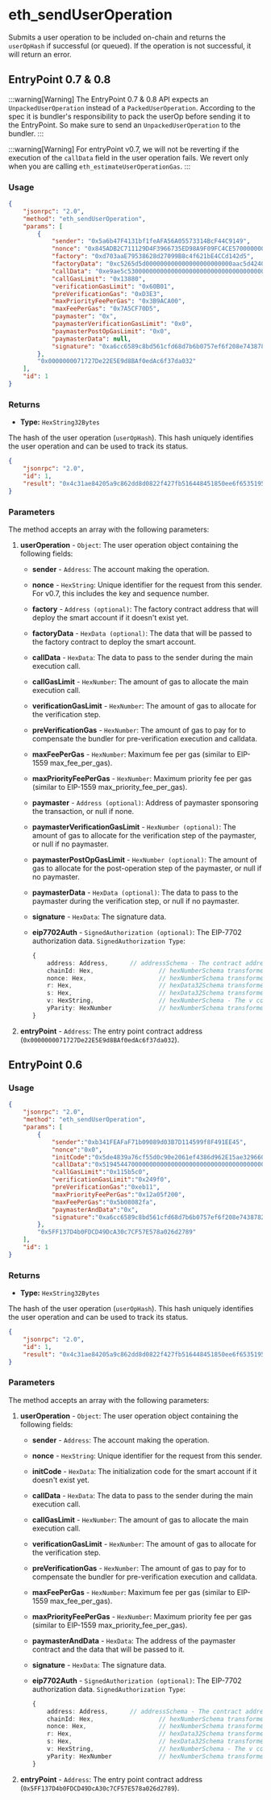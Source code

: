 # eth_sendUserOperation

Submits a user operation to be included on-chain and returns the `userOpHash` if successful (or queued). If the operation is not successful, it will return an error.

## EntryPoint 0.7 & 0.8

:::warning[Warning]
The EntryPoint 0.7 & 0.8 API expects an `UnpackedUserOperation` instead of a `PackedUserOperation`.
According to the spec it is bundler's responsibility to pack the userOp before sending it to the EntryPoint.
So make sure to send an `UnpackedUserOperation` to the bundler.
:::

:::warning[Warning]
For entryPoint v0.7, we will not be reverting if the execution of the `callData` field in the user operation fails.
We revert only when you are calling `eth_estimateUserOperationGas`.
:::

### Usage

```json
{
    "jsonrpc": "2.0",
    "method": "eth_sendUserOperation",
    "params": [
        {
            "sender": "0x5a6b47F4131bf1feAFA56A05573314BcF44C9149",
            "nonce": "0x845ADB2C711129D4F3966735ED98A9F09FC4CE5700000000000000000000",
            "factory": "0xd703aaE79538628d27099B8c4f621bE4CCd142d5",
            "factoryData": "0xc5265d5d000000000000000000000000aac5d4240af87249b3f71bc8e4a2cae074a3e419...",
            "callData": "0xe9ae5c5300000000000000000000000000000000000000000000000000000000000000000000000000...",
            "callGasLimit": "0x13880",
            "verificationGasLimit": "0x60B01",
            "preVerificationGas": "0xD3E3",
            "maxPriorityFeePerGas": "0x3B9ACA00",
            "maxFeePerGas": "0x7A5CF70D5",
            "paymaster": "0x",
            "paymasterVerificationGasLimit": "0x0",
            "paymasterPostOpGasLimit": "0x0",
            "paymasterData": null,
            "signature": "0xa6cc6589c8bd561cfd68d7b6b0757ef6f208e7438782939938498eee7d703260137856c840c491b3d415956265e81bf5c2184a725be2abfc365f7536b6af525e1c"
        },
        "0x0000000071727De22E5E9d8BAf0edAc6f37da032"
    ],
    "id": 1
}
```

### Returns

- **Type:** `HexString32Bytes`

The hash of the user operation (`userOpHash`). This hash uniquely identifies the user operation and can be used to track its status.

```json
{
    "jsonrpc": "2.0",
    "id": 1,
    "result": "0x4c31ae84205a9c862dd8d0822f427fb516448451850ee6f65351951f6a2b2154"
}
```

### Parameters

The method accepts an array with the following parameters:

1. **userOperation** - `Object`: The user operation object containing the following fields:

    - **sender** - `Address`: The account making the operation.
    
    - **nonce** - `HexString`: Unique identifier for the request from this sender. For v0.7, this includes the key and sequence number.
    
    - **factory** - `Address (optional)`: The factory contract address that will deploy the smart account if it doesn't exist yet.
    
    - **factoryData** - `HexData (optional)`: The data that will be passed to the factory contract to deploy the smart account.
    
    - **callData** - `HexData`: The data to pass to the sender during the main execution call.
    
    - **callGasLimit** - `HexNumber`: The amount of gas to allocate the main execution call.
    
    - **verificationGasLimit** - `HexNumber`: The amount of gas to allocate for the verification step.
    
    - **preVerificationGas** - `HexNumber`: The amount of gas to pay for to compensate the bundler for pre-verification execution and calldata.
    
    - **maxFeePerGas** - `HexNumber`: Maximum fee per gas (similar to EIP-1559 max_fee_per_gas).
    
    - **maxPriorityFeePerGas** - `HexNumber`: Maximum priority fee per gas (similar to EIP-1559 max_priority_fee_per_gas).
    
    - **paymaster** - `Address (optional)`: Address of paymaster sponsoring the transaction, or null if none.
    
    - **paymasterVerificationGasLimit** - `HexNumber (optional)`: The amount of gas to allocate for the verification step of the paymaster, or null if no paymaster.
    
    - **paymasterPostOpGasLimit** - `HexNumber (optional)`: The amount of gas to allocate for the post-operation step of the paymaster, or null if no paymaster.
    
    - **paymasterData** - `HexData (optional)`: The data to pass to the paymaster during the verification step, or null if no paymaster.
    
    - **signature** - `HexData`: The signature data.
    
    - **eip7702Auth** - `SignedAuthorization (optional)`: The EIP-7702 authorization data. `SignedAuthorization Type`:

        ```typescript
        {
            address: Address,      // addressSchema - The contract address for the authorization
            chainId: Hex,                  // hexNumberSchema transformed to Hex - The chain ID
            nonce: Hex,                    // hexNumberSchema transformed to Hex - The nonce
            r: Hex,                        // hexData32Schema transformed to Hex - The r component of the signature
            s: Hex,                        // hexData32Schema transformed to Hex - The s component of the signature
            v: HexString,                  // hexNumberSchema - The v component of the signature
            yParity: HexNumber             // hexNumberSchema transformed to Hex - The y-parity value
        }
        ```

2. **entryPoint** - `Address`: The entry point contract address (`0x0000000071727De22E5E9d8BAf0edAc6f37da032`).


## EntryPoint 0.6

### Usage

```json
{
    "jsonrpc": "2.0",
    "method": "eth_sendUserOperation",
    "params": [
        {
            "sender":"0xb341FEAFaF71b09089d03B7D114599f8F491EE45",
            "nonce":"0x0",
            "initCode":"0x5de4839a76cf55d0c90e2061ef4386d962E15ae3296601cd0000000000000000000000000da6a956b9488ed4dd761e59f52fdc6c8068e6b5...",
            "callData":"0x5194544700000000000000000000000000000000000000000000000000000000000000000000000000...",
            "callGasLimit":"0x115b5c0",
            "verificationGasLimit":"0x249f0",
            "preVerificationGas":"0xeb11",
            "maxPriorityFeePerGas":"0x12a05f200",
            "maxFeePerGas":"0x5b08082fa",
            "paymasterAndData":"0x",
            "signature":"0xa6cc6589c8bd561cfd68d7b6b0757ef6f208e7438782939938498eee7d703260137856c840c491b3d415956265e81bf5c2184a725be2abfc365f7536b6af525e1c"
        },
        "0x5FF137D4b0FDCD49DcA30c7CF57E578a026d2789"
    ],
    "id": 1
}
```

### Returns

- **Type:** `HexString32Bytes`

The hash of the user operation (`userOpHash`). This hash uniquely identifies the user operation and can be used to track its status.

```json
{
    "jsonrpc": "2.0",
    "id": 1,
    "result": "0x4c31ae84205a9c862dd8d0822f427fb516448451850ee6f65351951f6a2b2154"
}
```

### Parameters

The method accepts an array with the following parameters:

1. **userOperation** - `Object`: The user operation object containing the following fields:

    - **sender** - `Address`: The account making the operation.
    
    - **nonce** - `HexString`: Unique identifier for the request from this sender.
    
    - **initCode** - `HexData`: The initialization code for the smart account if it doesn't exist yet.
    
    - **callData** - `HexData`: The data to pass to the sender during the main execution call.
    
    - **callGasLimit** - `HexNumber`: The amount of gas to allocate the main execution call.
    
    - **verificationGasLimit** - `HexNumber`: The amount of gas to allocate for the verification step.
    
    - **preVerificationGas** - `HexNumber`: The amount of gas to pay for to compensate the bundler for pre-verification execution and calldata.
    
    - **maxFeePerGas** - `HexNumber`: Maximum fee per gas (similar to EIP-1559 max_fee_per_gas).
    
    - **maxPriorityFeePerGas** - `HexNumber`: Maximum priority fee per gas (similar to EIP-1559 max_priority_fee_per_gas).
    
    - **paymasterAndData** - `HexData`: The address of the paymaster contract and the data that will be passed to it.
    
    - **signature** - `HexData`: The signature data.
    
    - **eip7702Auth** - `SignedAuthorization (optional)`: The EIP-7702 authorization data. `SignedAuthorization Type`:

        ```typescript
        {
            address: Address,      // addressSchema - The contract address for the authorization
            chainId: Hex,                  // hexNumberSchema transformed to Hex - The chain ID
            nonce: Hex,                    // hexNumberSchema transformed to Hex - The nonce
            r: Hex,                        // hexData32Schema transformed to Hex - The r component of the signature
            s: Hex,                        // hexData32Schema transformed to Hex - The s component of the signature
            v: HexString,                  // hexNumberSchema - The v component of the signature
            yParity: HexNumber             // hexNumberSchema transformed to Hex - The y-parity value
        }
        ```

2. **entryPoint** - `Address`: The entry point contract address (`0x5FF137D4b0FDCD49DcA30c7CF57E578a026d2789`).